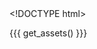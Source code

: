 <!DOCTYPE html>
<html>
    <head>
        <meta http-equiv="Content-Type" content="text/html; charset=utf-8"/>
        <base target="_blank"> <!-- open all links on a new tab -->

        <title>{{{ params$title }}}</title>

        {{{ get_assets() }}}
    </head>

    <body>
        <script type="text/javascript">
(function() {
  var cell_height, cell_width, color_scale, data, g_col_groups, g_col_names, g_row_names, g_rows, get_row, main, row_names, show_col_names, show_row_names;

  data = {{ data$formatted }};

  color_scale = {{{ get_d3_color_scale() }}};

  cell_width = {{ params$cell_width }};

  cell_height = {{ params$cell_height }};

  row_names = {{ params$row_names }};

  show_col_names = {{ params$show_col_names }};

  show_row_names = {{ params$show_row_names }};

  main = append_main({
    width: {{ params$width }},
    height: {{ params$height }},
    padding: {{ params$padding }}
  });

  g_col_groups = main.selectAll(".col_group").data(data).enter().append("g").attr("class", "col_group");

  if (show_col_names === true) {
    g_col_names = g_col_groups.selectAll(".col_name").data(function(d) {
      return d.col_names;
    }).enter().append("text").attr({
      "class": "col_name",
      "x": function(d, i) {
        return cell_width * i;
      },
      "y": 6,
      "dy": "-.5em",
      "dx": ".4em",
      "text-anchor": "start"
    }).text(function(d) {
      return d;
    });
  }

  get_row = function(row) {
    var cell;
    return cell = d3.select(this).selectAll(".cell").data(row.row_values).enter().append("rect").attr({
      "class": "cell",
      "x": function(d, i) {
        return cell_width * i;
      },
      "width": cell_width,
      "height": cell_height,
      "title": function(d) {
        return {{{ get_tooltip_content() }}};
      }
    }).style("fill", function(d) {
      return color_scale(d.cell_value);
    });
  };

  $(".cell").tooltip({
    html: true,
    container: "body",
    placement: "top"
  });

  g_rows = g_col_groups.selectAll(".row").data(function(d) {
    return d.col_values;
  }).enter().append("g").attr("class", "row").attr("transform", function(d, i) {
    return "translate(0," + (cell_height * i) + ")";
  }).each(get_row);

  g_row_names = g_col_groups.filter(function(d, i) {
    return i === 0;
  }).append("g");

  if (show_row_names === true) {
    g_row_names.selectAll(".row_name").data(function() {
      return row_names;
    }).enter().append("text").attr("y", function(d, i) {
      return cell_height * i;
    }).attr("dy", "1em").attr("class", "row_name").text(function(d) {
      return d;
    });
  }

}).call(this);


    </script>
  </body>
</html>

